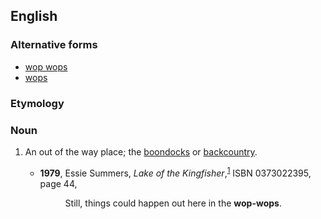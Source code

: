 ==English==

===Alternative forms===
* [[wop wops]]
* [[wops]]

===Etymology===
{{rfe}}

===Noun===
{{en-noun|-}}

# {{context|New Zealand|Australia|lang=en}} An out of the way place; the [[boondocks]] or [[backcountry]].  
#*'''1979''', Essie Summers, ''Lake of the Kingfisher'',<sup>[http://books.google.com/books?id=WzvHkdA3q2wC]</sup> ISBN 0373022395, page 44,
#*:Still, things could happen out here in the '''wop-wops'''.